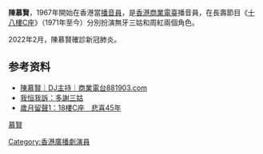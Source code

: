 {{nofootnotes|time=2016-08-12T02:57:29+00:00}}
'''陳慕賢'''，1967年開始在香港當[[播音員|播音員]]，是[[香港商業電臺|香港商業電臺]]播音員，在長壽節目《[[十八樓C座|十八樓C座]]》（1971年至今）分別扮演無牙三姑和周紅兩個角色。

2022年2月，陳慕賢確診新冠肺炎。

==参考资料==
* [http://www.881903.com/host/105 陳慕賢｜DJ主持｜商業電台881903.com]
*[http://orientaldaily.on.cc/cnt/lifestyle/20110915/00329_001.html 我恒我訴：多謝三姑]
*[http://hk.apple.nextmedia.com/supplement/culture/art/20130406/18217925 歲月留聲1：18樓C座　悲喜45年]

{{商業一台唱片騎師}}
[[Category:香港廣播劇演員|Category:香港廣播劇演員]]
[[分類:陳姓|慕賢]]
{{hk-bio-stub}}